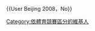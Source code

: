 <nowiki> {{User Beijing 2008，No}} </nowiki>

{{User Beijing 2008，No|nocat=yes}}


[[Category:依體育競賽區分的維基人|Category:依體育競賽區分的維基人]]